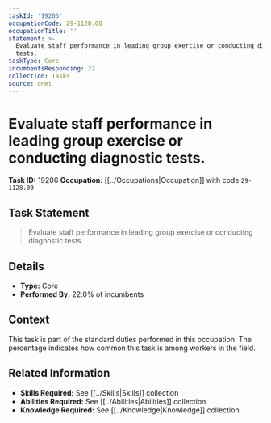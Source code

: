 ```yaml
---
taskId: '19206'
occupationCode: 29-1128.00
occupationTitle: ''
statement: >-
  Evaluate staff performance in leading group exercise or conducting diagnostic
  tests.
taskType: Core
incumbentsResponding: 22
collection: Tasks
source: onet
---
```

# Evaluate staff performance in leading group exercise or conducting diagnostic tests.

**Task ID:** 19206
**Occupation:** [[../Occupations|Occupation]] with code `29-1128.00`

## Task Statement

> Evaluate staff performance in leading group exercise or conducting diagnostic tests.

## Details

- **Type:** Core
- **Performed By:** 22.0% of incumbents

## Context

This task is part of the standard duties performed in this occupation. The percentage indicates how common this task is among workers in the field.

## Related Information

- **Skills Required:** See [[../Skills|Skills]] collection
- **Abilities Required:** See [[../Abilities|Abilities]] collection
- **Knowledge Required:** See [[../Knowledge|Knowledge]] collection
